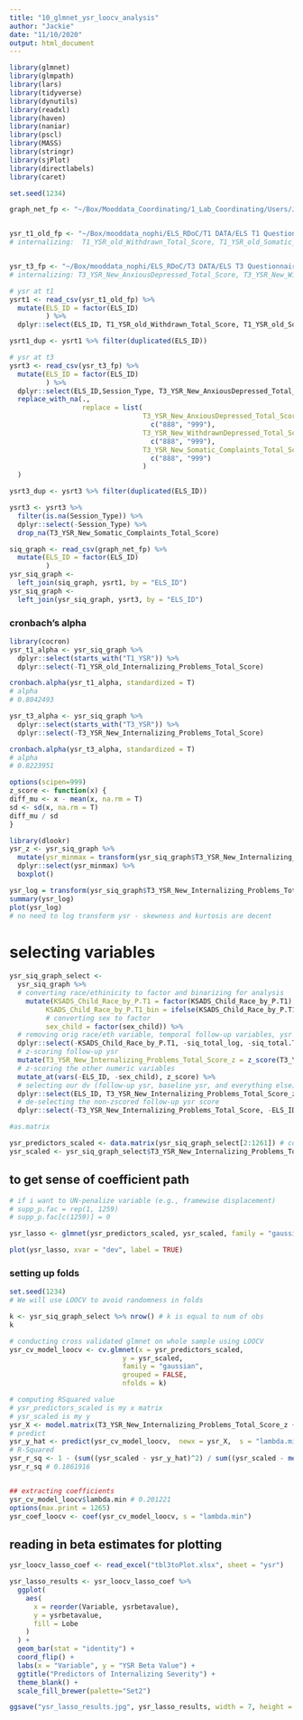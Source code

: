```yaml
---
title: "10_glmnet_ysr_loocv_analysis"
author: "Jackie"
date: "11/10/2020"
output: html_document
---
```


```r
library(glmnet)
library(glmpath)
library(lars)
library(tidyverse)
library(dynutils)
library(readxl)
library(haven)
library(naniar)
library(pscl)
library(MASS)
library(stringr)
library(sjPlot)
library(directlabels)
library(caret)

set.seed(1234)
```

```r
graph_net_fp <- "~/Box/Mooddata_Coordinating/1_Lab_Coordinating/Users/JackieSchwartz/PHIND_RS_and_Suicide/Octo2020Analysis/siq_graph.csv"


ysr_t1_old_fp <- "~/Box/mooddata_nophi/ELS_RDoC/T1 DATA/ELS T1 Questionnaires/T1 ASR, YSR, CBCL/YSR Data/Scored/Old 1991 Version/ELS_T1S1_YSR_Old_Final_Profile_Data.csv"
# internalizing:  T1_YSR_old_Withdrawn_Total_Score, T1_YSR_old_Somatic_Complaints_Total_Score, T1_YSR_old_AnxiousDepressed_Total_Score


ysr_t3_fp <- "~/Box/mooddata_nophi/ELS_RDoC/T3 DATA/ELS T3 Questionnaires/ELS T3 ASR, CBCL, YSR/Scored/YSR/New 2001 Version/T3_YSR_NEW_2001_Final_Profile_Data.csv"
# internalizing: T3_YSR_New_AnxiousDepressed_Total_Score, T3_YSR_New_WithdrawnDepressed_Total_Score, T3_YSR_New_Somatic_Complaints_Total_Score

```

```r
# ysr at t1
ysrt1 <- read_csv(ysr_t1_old_fp) %>%
  mutate(ELS_ID = factor(ELS_ID)
         ) %>%
  dplyr::select(ELS_ID, T1_YSR_old_Withdrawn_Total_Score, T1_YSR_old_Somatic_Complaints_Total_Score, T1_YSR_old_AnxiousDepressed_Total_Score)

ysrt1_dup <- ysrt1 %>% filter(duplicated(ELS_ID))

# ysr at t3
ysrt3 <- read_csv(ysr_t3_fp) %>%
  mutate(ELS_ID = factor(ELS_ID)
         ) %>%
  dplyr::select(ELS_ID,Session_Type, T3_YSR_New_AnxiousDepressed_Total_Score, T3_YSR_New_WithdrawnDepressed_Total_Score, T3_YSR_New_Somatic_Complaints_Total_Score) %>%
  replace_with_na(.,
                  replace = list(
                                 T3_YSR_New_AnxiousDepressed_Total_Score =
                                   c("888", "999"),
                                 T3_YSR_New_WithdrawnDepressed_Total_Score =
                                   c("888", "999"),
                                 T3_YSR_New_Somatic_Complaints_Total_Score = 
                                   c("888", "999")
                                 )
  )

ysrt3_dup <- ysrt3 %>% filter(duplicated(ELS_ID))

ysrt3 <- ysrt3 %>%
  filter(is.na(Session_Type)) %>%
  dplyr::select(-Session_Type) %>%
  drop_na(T3_YSR_New_Somatic_Complaints_Total_Score)
```

```r
siq_graph <- read_csv(graph_net_fp) %>%
  mutate(ELS_ID = factor(ELS_ID)
         )
ysr_siq_graph <-
  left_join(siq_graph, ysrt1, by = "ELS_ID")
ysr_siq_graph <-
  left_join(ysr_siq_graph, ysrt3, by = "ELS_ID")
```

### cronbach's alpha
```r
library(cocron)
ysr_t1_alpha <- ysr_siq_graph %>%
  dplyr::select(starts_with("T1_YSR")) %>%
  dplyr::select(-T1_YSR_old_Internalizing_Problems_Total_Score)

cronbach.alpha(ysr_t1_alpha, standardized = T)
# alpha 
# 0.8042493  

ysr_t3_alpha <- ysr_siq_graph %>%
  dplyr::select(starts_with("T3_YSR")) %>%
  dplyr::select(-T3_YSR_New_Internalizing_Problems_Total_Score)

cronbach.alpha(ysr_t3_alpha, standardized = T)
# alpha 
# 0.8223951  
```


```r
options(scipen=999) 
z_score <- function(x) {
diff_mu <- x - mean(x, na.rm = T)
sd <- sd(x, na.rm = T)
diff_mu / sd
}
```


```r
library(dlookr)
ysr_z <- ysr_siq_graph %>% 
  mutate(ysr_minmax = transform(ysr_siq_graph$T3_YSR_New_Internalizing_Problems_Total_Score, method = "minmax")) %>%
  dplyr::select(ysr_minmax) %>% 
  boxplot()

ysr_log = transform(ysr_siq_graph$T3_YSR_New_Internalizing_Problems_Total_Score, method = "log") # can't do log of 0, so doing log + 1
summary(ysr_log)
plot(ysr_log) 
# no need to log transform ysr - skewness and kurtosis are decent
```


# selecting variables
```r
ysr_siq_graph_select <-
  ysr_siq_graph %>%
  # converting race/ethinicity to factor and binarizing for analysis
    mutate(KSADS_Child_Race_by_P.T1 = factor(KSADS_Child_Race_by_P.T1),
         KSADS_Child_Race_by_P.T1_bin = ifelse(KSADS_Child_Race_by_P.T1 == "1", "1", "0"),
         # converting sex to factor
         sex_child = factor(sex_child)) %>%
  # removing orig race/eth variable, temporal follow-up variables, ysr subscales
  dplyr::select(-KSADS_Child_Race_by_P.T1, -siq_total_log, -siq_total.T3, -KSADS_Child_Race_by_P.T1_bin,  -Age_S1.T3, -Tanner_Average.T3, -KSADS_Child_Race_by_P.T1_bin,  -T1_KSADS_C_or_P_Thoughts, -T1_KSADS_C_or_P_bx, -T1_YSR_old_Withdrawn_Total_Score, -T1_YSR_old_Somatic_Complaints_Total_Score, -T1_YSR_old_AnxiousDepressed_Total_Score, -T3_YSR_New_AnxiousDepressed_Total_Score, -T3_YSR_New_WithdrawnDepressed_Total_Score, -T3_YSR_New_Somatic_Complaints_Total_Score) %>%
  # z-scoring follow-up ysr 
  mutate(T3_YSR_New_Internalizing_Problems_Total_Score_z = z_score(T3_YSR_New_Internalizing_Problems_Total_Score)) %>%
  # z-scoring the other numeric variables
  mutate_at(vars(-ELS_ID, -sex_child), z_score) %>%
  # selecting our dv (follow-up ysr, baseline ysr, and everything else)
  dplyr::select(ELS_ID, T3_YSR_New_Internalizing_Problems_Total_Score_z, T1_YSR_old_Internalizing_Problems_Total_Score, everything()) %>%
  # de-selecting the non-zscored follow-up ysr score
  dplyr::select(-T3_YSR_New_Internalizing_Problems_Total_Score, -ELS_ID)
```

```r
#as.matrix

ysr_predictors_scaled <- data.matrix(ysr_siq_graph_select[2:1261]) # columns 2 - 1261 are predictors
ysr_scaled <- ysr_siq_graph_select$T3_YSR_New_Internalizing_Problems_Total_Score_z # my response variable
```

## to get sense of coefficient path
```r
# if i want to UN-penalize variable (e.g., framewise displacement)
# supp_p.fac = rep(1, 1259)
# supp_p.fac[c(1259)] = 0

ysr_lasso <- glmnet(ysr_predictors_scaled, ysr_scaled, family = "gaussian", alpha = 1)

plot(ysr_lasso, xvar = "dev", label = TRUE)
```


### setting up folds
```r
set.seed(1234)
# We will use LOOCV to avoid randomness in folds

k <- ysr_siq_graph_select %>% nrow() # k is equal to num of obs
k
```

```r
# conducting cross validated glmnet on whole sample using LOOCV
ysr_cv_model_loocv <- cv.glmnet(x = ysr_predictors_scaled,
                            y = ysr_scaled,
                            family = "gaussian",
                            grouped = FALSE,
                            nfolds = k)

# computing RSquared value
# ysr_predictors_scaled is my x matrix
# ysr_scaled is my y
ysr_X <- model.matrix(T3_YSR_New_Internalizing_Problems_Total_Score_z ~ ., data = ysr_siq_graph_select)[,-1]
# predict
ysr_y_hat <- predict(ysr_cv_model_loocv,  newx = ysr_X,  s = "lambda.min")
# R-Squared
ysr_r_sq <- 1 - (sum((ysr_scaled - ysr_y_hat)^2) / sum((ysr_scaled - mean(ysr_scaled))^2))
ysr_r_sq # 0.1861916


## extracting coefficients
ysr_cv_model_loocv$lambda.min # 0.201221
options(max.print = 1265)
ysr_coef_loocv <- coef(ysr_cv_model_loocv, s = "lambda.min")
```


## reading in beta estimates for plotting
```r
ysr_loocv_lasso_coef <- read_excel("tbl3toPlot.xlsx", sheet = "ysr")
```

```r
ysr_lasso_results <- ysr_loocv_lasso_coef %>%
  ggplot(
    aes(
      x = reorder(Variable, ysrbetavalue),
      y = ysrbetavalue,
      fill = Lobe
    )
  ) + 
  geom_bar(stat = "identity") +
  coord_flip() +
  labs(x = "Variable", y = "YSR Beta Value") +
  ggtitle("Predictors of Internalizing Severity") +
  theme_blank() +
  scale_fill_brewer(palette="Set2")

ggsave("ysr_lasso_results.jpg", ysr_lasso_results, width = 7, height = 5)
```
